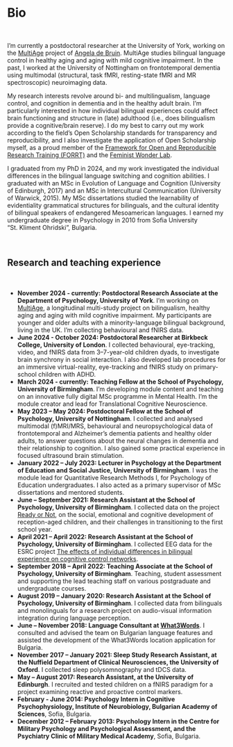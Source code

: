 # Bio
&nbsp;

<div align="justify">
I'm currently a postdoctoral researcher at the University of York, working on the <a href="https://www.york.ac.uk/psychology/news-and-events/news-and-events/2023/multiage/" target="_blank">MultiAge</a> project of <a href="https://www.york.ac.uk/psychology/staff/academicstaff/amdb504/" target="_blank">Angela de Bruin</a>. MultiAge studies bilingual language control in healthy aging and aging with mild cognitive impairment. In the past, I worked at the University of Nottingham on frontotemporal dementia using multimodal (structural, task fMRI, resting-state fMRI and MR spectroscopic) neuroimaging data. 

My research interests revolve around bi- and multilingualism, language control, and cognition in dementia and in the healthy adult brain. I'm particularly interested in how individual bilingual experiences could affect brain functioning and structure in (late) adulthood (i.e., does bilingualism provide a cognitive/brain reserve). I do my best to carry out my work according to the field's Open Scholarship standards for transparency and reproducibility, and I also investigate the application of Open Scholarship myself, as a proud member of the <a href="https://forrt.org/" target="_blank">Framework for Open and Reproducible Research Training (FORRT)</a> and the <a href="https://feministwonderlabcoll.github.io/feministwonderlab/" target="_blank">Feminist Wonder Lab</a>. 

I graduated from my PhD in 2024, and my work investigated the individual differences in the bilingual language switching and cognition abilities. I graduated with an MSc in Evolution of Language and Cognition (University of Edinburgh, 2017) and an MSc in Intercultural Communication (University of Warwick, 2015). My MSc dissertations studied the learnability of evidentiality grammatical structures for bilinguals, and the cultural identity of bilingual speakers of endangered Mesoamerican languages. I earned my undergraduate degree in Psychology in 2010 from Sofia University "St. Kliment Ohridski", Bulgaria. 


</div>
&nbsp;

## Research and teaching experience
&nbsp;

<div align="justify">
* **November 2024 - currently: Postdoctoral Research Associate at the Department of Psychology, University of York**. I'm working on <a href="https://www.york.ac.uk/psychology/news-and-events/news-and-events/2023/multiage/" target="_blank">MultiAge</a>, a longitudinal multi-study project on bilingualism, healthy aging and aging with mild cognitive impairment. My participants are younger and older adults with a minority-language bilingual background, living in the UK. I'm collecting behavioural and fNIRS data.
* **June 2024 - October 2024: Postdoctoral Researcher at Birkbeck College, University of London**. I collected behavioural, eye-tracking, video, and fNIRS data from 3–7-year-old children dyads, to investigate brain synchrony in social interaction. I also developed lab procedures for an immersive virtual-reality, eye-tracking and fNIRS study on primary-school children with ADHD.
* **March 2024 - currently: Teaching Fellow at the School of Psychology, University of Birmingham**. I'm developing module content and teaching on an innovative fully digital MSc programme in Mental Health. I'm the module creator and lead for Translational Cognitive Neuroscience. 
*	**May 2023 – May 2024: Postdoctoral Fellow at the School of Psychology, University of Nottingham**. I collected and analysed multimodal (f)MRI/MRS, behavioural and neuropsychological data of frontotemporal and Alzheimer's dementia patients and healthy older adults, to answer questions about the neural changes in dementia and their relationship to cognition. I also gained some practical experience in focused ultrasound brain stimulation.
*	**January 2022 – July 2023: Lecturer in Psychology at the Department of Education and Social Justice, University of Birmingham**. I was the module lead for Quantitative Research Methods I, for Psychology of Education undergraduates. I also acted as a primary supervisor of MSc dissertations and mentored students. 
*	**June – September 2021: Research Assistant at the School of Psychology, University of Birmingham**. I collected data on the project <a href="https://readyornotstudy.uk/" target="_blank">Ready or Not</a>, on the social, emotional and cognitive development of reception-aged children, and their challenges in transitioning to the first school year. 
* **April 2021 – April 2022: Research Assistant at the School of Psychology, University of Birmingham**. I collected EEG data for the ESRC project <a href="https://research.birmingham.ac.uk/en/projects/the-effects-of-individual-differences-in-bilingual-experience-on-" target="_blank">The effects of individual differences in bilingual experience on cognitive control networks</a>. 
*	**September 2018 – April 2022: Teaching Associate at the School of Psychology, University of Birmingham**. Teaching, student assessment and supporting the lead teaching staff on various postgraduate and undergraduate courses.
*	**August 2019 – January 2020: Research Assistant at the School of Psychology, University of Birmingham**. I collected data from bilinguals and monolinguals for a research project on audio-visual information integration during language perception.
*	**June – November 2018: Language Consultant at <a href="https://what3words.com/about" target="_blank">What3Words</a>**. I consulted and advised the team on Bulgarian language features and assisted the development of the What3Words location application for Bulgaria. 
*	**November 2017 – January 2021: Sleep Study Research Assistant, at the Nuffield Department of Clinical Neurosciences, the University of Oxford**. I collected sleep polysomnography and tDCS data.
*	**May – August 2017: Research Assistant, at the University of Edinburgh**. I recruited and tested children on a fNIRS paradigm for a project examining reactive and proactive control markers. 
*	**February - June 2014: Psychology Intern in Cognitive Psychophysiology, Institute of Neurobiology, Bulgarian Academy of Sciences**, Sofia, Bulgaria. 
*	**December 2012 – February 2013: Psychology Intern in the Centre for Military Psychology and Psychological Assessment, and the Psychiatry Clinic of Military Medical Academy**, Sofia, Bulgaria. 
</div>
&nbsp;



